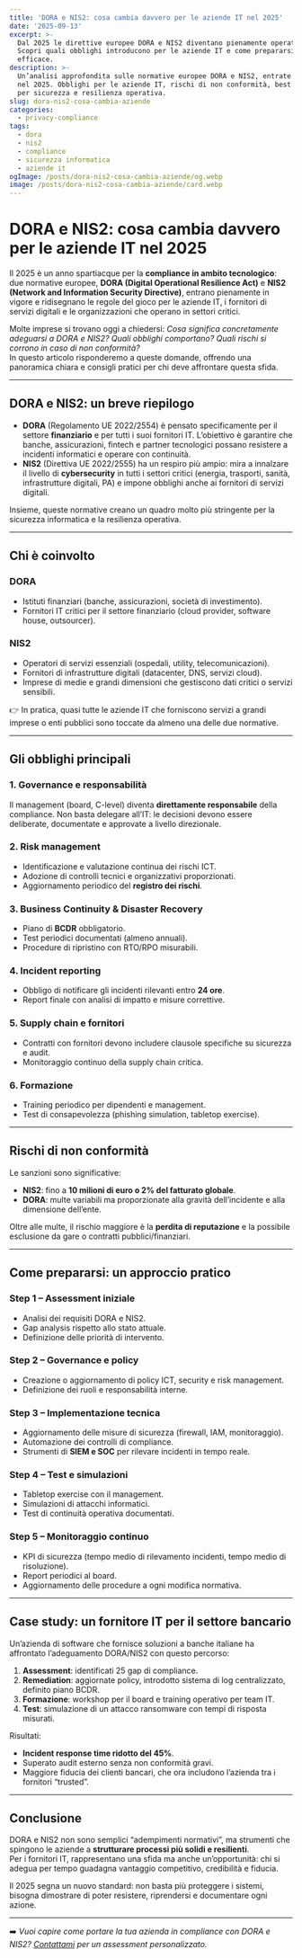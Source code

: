 ```yaml
---
title: 'DORA e NIS2: cosa cambia davvero per le aziende IT nel 2025'
date: '2025-09-13'
excerpt: >-
  Dal 2025 le direttive europee DORA e NIS2 diventano pienamente operative.
  Scopri quali obblighi introducono per le aziende IT e come prepararsi in modo
  efficace.
description: >-
  Un’analisi approfondita sulle normative europee DORA e NIS2, entrate in vigore
  nel 2025. Obblighi per le aziende IT, rischi di non conformità, best practice
  per sicurezza e resilienza operativa.
slug: dora-nis2-cosa-cambia-aziende
categories:
  - privacy-compliance
tags:
  - dora
  - nis2
  - compliance
  - sicurezza informatica
  - aziende it
ogImage: /posts/dora-nis2-cosa-cambia-aziende/og.webp
image: /posts/dora-nis2-cosa-cambia-aziende/card.webp
---
```


# DORA e NIS2: cosa cambia davvero per le aziende IT nel 2025

Il 2025 è un anno spartiacque per la **compliance in ambito tecnologico**: due normative europee, **DORA (Digital Operational Resilience Act)** e **NIS2 (Network and Information Security Directive)**, entrano pienamente in vigore e ridisegnano le regole del gioco per le aziende IT, i fornitori di servizi digitali e le organizzazioni che operano in settori critici.

Molte imprese si trovano oggi a chiedersi: *Cosa significa concretamente adeguarsi a DORA e NIS2? Quali obblighi comportano? Quali rischi si corrono in caso di non conformità?*  
In questo articolo risponderemo a queste domande, offrendo una panoramica chiara e consigli pratici per chi deve affrontare questa sfida.

---

## DORA e NIS2: un breve riepilogo

- **DORA** (Regolamento UE 2022/2554) è pensato specificamente per il settore **finanziario** e per tutti i suoi fornitori IT. L’obiettivo è garantire che banche, assicurazioni, fintech e partner tecnologici possano resistere a incidenti informatici e operare con continuità.  
- **NIS2** (Direttiva UE 2022/2555) ha un respiro più ampio: mira a innalzare il livello di **cybersecurity** in tutti i settori critici (energia, trasporti, sanità, infrastrutture digitali, PA) e impone obblighi anche ai fornitori di servizi digitali.

Insieme, queste normative creano un quadro molto più stringente per la sicurezza informatica e la resilienza operativa.

---

## Chi è coinvolto

### DORA
- Istituti finanziari (banche, assicurazioni, società di investimento).  
- Fornitori IT critici per il settore finanziario (cloud provider, software house, outsourcer).  

### NIS2
- Operatori di servizi essenziali (ospedali, utility, telecomunicazioni).  
- Fornitori di infrastrutture digitali (datacenter, DNS, servizi cloud).  
- Imprese di medie e grandi dimensioni che gestiscono dati critici o servizi sensibili.  

👉 In pratica, quasi tutte le aziende IT che forniscono servizi a grandi imprese o enti pubblici sono toccate da almeno una delle due normative.

---

## Gli obblighi principali

### 1. Governance e responsabilità
Il management (board, C-level) diventa **direttamente responsabile** della compliance. Non basta delegare all’IT: le decisioni devono essere deliberate, documentate e approvate a livello direzionale.

### 2. Risk management
- Identificazione e valutazione continua dei rischi ICT.  
- Adozione di controlli tecnici e organizzativi proporzionati.  
- Aggiornamento periodico del **registro dei rischi**.  

### 3. Business Continuity & Disaster Recovery
- Piano di **BCDR** obbligatorio.  
- Test periodici documentati (almeno annuali).  
- Procedure di ripristino con RTO/RPO misurabili.  

### 4. Incident reporting
- Obbligo di notificare gli incidenti rilevanti entro **24 ore**.  
- Report finale con analisi di impatto e misure correttive.  

### 5. Supply chain e fornitori
- Contratti con fornitori devono includere clausole specifiche su sicurezza e audit.  
- Monitoraggio continuo della supply chain critica.  

### 6. Formazione
- Training periodico per dipendenti e management.  
- Test di consapevolezza (phishing simulation, tabletop exercise).  

---

## Rischi di non conformità

Le sanzioni sono significative:
- **NIS2**: fino a **10 milioni di euro o 2% del fatturato globale**.  
- **DORA**: multe variabili ma proporzionate alla gravità dell’incidente e alla dimensione dell’ente.  

Oltre alle multe, il rischio maggiore è la **perdita di reputazione** e la possibile esclusione da gare o contratti pubblici/finanziari.

---

## Come prepararsi: un approccio pratico

### Step 1 – Assessment iniziale
- Analisi dei requisiti DORA e NIS2.  
- Gap analysis rispetto allo stato attuale.  
- Definizione delle priorità di intervento.  

### Step 2 – Governance e policy
- Creazione o aggiornamento di policy ICT, security e risk management.  
- Definizione dei ruoli e responsabilità interne.  

### Step 3 – Implementazione tecnica
- Aggiornamento delle misure di sicurezza (firewall, IAM, monitoraggio).  
- Automazione dei controlli di compliance.  
- Strumenti di **SIEM e SOC** per rilevare incidenti in tempo reale.  

### Step 4 – Test e simulazioni
- Tabletop exercise con il management.  
- Simulazioni di attacchi informatici.  
- Test di continuità operativa documentati.  

### Step 5 – Monitoraggio continuo
- KPI di sicurezza (tempo medio di rilevamento incidenti, tempo medio di risoluzione).  
- Report periodici al board.  
- Aggiornamento delle procedure a ogni modifica normativa.  

---

## Case study: un fornitore IT per il settore bancario

Un’azienda di software che fornisce soluzioni a banche italiane ha affrontato l’adeguamento DORA/NIS2 con questo percorso:

1. **Assessment**: identificati 25 gap di compliance.  
2. **Remediation**: aggiornate policy, introdotto sistema di log centralizzato, definito piano BCDR.  
3. **Formazione**: workshop per il board e training operativo per team IT.  
4. **Test**: simulazione di un attacco ransomware con tempi di risposta misurati.  

Risultati:  
- **Incident response time ridotto del 45%**.  
- Superato audit esterno senza non conformità gravi.  
- Maggiore fiducia dei clienti bancari, che ora includono l’azienda tra i fornitori “trusted”.  

---

## Conclusione

DORA e NIS2 non sono semplici “adempimenti normativi”, ma strumenti che spingono le aziende a **strutturare processi più solidi e resilienti**.  
Per i fornitori IT, rappresentano una sfida ma anche un’opportunità: chi si adegua per tempo guadagna vantaggio competitivo, credibilità e fiducia.  

Il 2025 segna un nuovo standard: non basta più proteggere i sistemi, bisogna dimostrare di poter resistere, riprendersi e documentare ogni azione.

---

➡️ *Vuoi capire come portare la tua azienda in compliance con DORA e NIS2? [Contattami](/contact) per un assessment personalizzato.*
